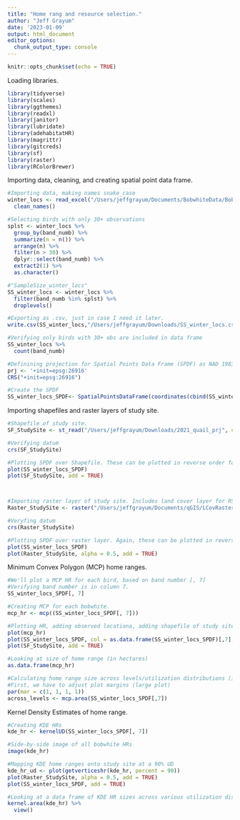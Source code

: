 ```yaml
---
title: "Home rang and resource selection."
author: "Jeff Grayum"
date: '2023-01-09'
output: html_document
editor_options: 
  chunk_output_type: console
---
```


```r
knitr::opts_chunk$set(echo = TRUE)
```

Loading libraries.
```r
library(tidyverse)
library(scales)
library(ggthemes)
library(readxl)
library(janitor)
library(lubridate)
library(adehabitatHR)
library(magrittr)
library(gitcreds)
library(sf)
library(raster)
library(RColorBrewer)
```

Importing data, cleaning, and creating spatial point data frame.
```r
#Importing data, making names snake_case
winter_locs <- read_excel("/Users/jeffgrayum/Documents/BobwhiteData/BobwhiteData 2/All_Winter_Locs_Oct_2021_Traps.xlsx") %>%
  clean_names()

#Selecting birds with only 30+ observations
splst <- winter_locs %>%
  group_by(band_numb) %>%
  summarize(n = n()) %>%
  arrange(n) %>%
  filter(n > 30) %>%
  dplyr::select(band_numb) %>%
  extract2(1) %>%
  as.character() 

#"SampleSize_winter_locs"
SS_winter_locs <- winter_locs %>%
  filter(band_numb %in% splst) %>%
  droplevels()

#Exporting as .csv, just in case I need it later.
write.csv(SS_winter_locs,"/Users/jeffgrayum/Downloads/SS_winter_locs.csv", row.names = FALSE)

#Verifying only birds with 30+ obs are included in data frame
SS_winter_locs %>%
  count(band_numb)

#Definining projection for Spatial Points Data Frame (SPDF) as NAD 1983 16N
prj <- '+init=epsg:26916'
CRS("+init=epsg:26916")

#Create the SPDF
SS_winter_locs_SPDF<- SpatialPointsDataFrame(coordinates(cbind(SS_winter_locs$easting, SS_winter_locs$northing)), data = SS_winter_locs, proj4string = CRS(prj))
```

Importing shapefiles and raster layers of study site.
```r
#Shapefile of study site.
SF_StudySite <- st_read("/Users/jeffgrayum/Downloads/2021_quail_prj", crs = "+proj=longlat +datum=NAD83")

#Verifying datum
crs(SF_StudySite)

#Plotting SPDF over Shapefile. These can be plotted in reverse order for view of entire study site.
plot(SS_winter_locs_SPDF)
plot(SF_StudySite, add = TRUE)



#Importing raster layer of study site. Includes land cover layer for RSF.
Raster_StudySite <- raster("/Users/jeffgrayum/Documents/qGIS/LCovRaster.tiff")

#Veryfing datum
crs(Raster_StudySite)

#Plotting SPDF over raster layer. Again, these can be plotted in reverse order for view of entire study site.
plot(SS_winter_locs_SPDF)
plot(Raster_StudySite, alpha = 0.5, add = TRUE)
```

Minimum Convex Polygon (MCP) home ranges.
```r
#We'll plot a MCP HR for each bird, based on band number [, 7] 
#Verifying band number is in column 7.
SS_winter_locs_SPDF[, 7]

#Creating MCP for each bobwhite.
mcp_hr <- mcp((SS_winter_locs_SPDF[, 7]))

#Plotting HR, adding observed locationa, adding shapefile of study site.
plot(mcp_hr)
plot(SS_winter_locs_SPDF, col = as.data.frame(SS_winter_locs_SPDF)[,7], add = TRUE)
plot(SF_StudySite, add = TRUE)

#Looking at size of home range (in hectares)
as.data.frame(mcp_hr)

#Calculating home range size across levels/utilization distributions (i.e., 50%, 90%)
#First, we have to adjust plot margins (large plot)
par(mar = c(1, 1, 1, 1))
across_levels <- mcp.area(SS_winter_locs_SPDF[,7])
```

Kernel Density Estimates of home range.
```r
#Creating KDE HRs
kde_hr <- kernelUD(SS_winter_locs_SPDF[, 7])

#Side-by-side image of all bobwhite HRs
image(kde_hr)

#Mapping KDE home ranges onto study site at a 90% UD
kde_hr_ud <- plot(getverticeshr(kde_hr, percent = 90))
plot(Raster_StudySite, alpha = 0.5, add = TRUE)
plot(SS_winter_locs_SPDF, add = TRUE)

#Looking at a data frame of KDE HR sizes across various utilization distributions (e.g, 50%, 90%)
kernel.area(kde_hr) %>%
  view()
```

